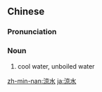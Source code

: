 {{also|凉水}}
==Chinese==
{{zh-forms|s=凉水}}

===Pronunciation===
{{zh-pron
|m=liángshuǐ
|c=loeng4 seoi2
|h=pfs=liòng-súi
|cat=n
}}

===Noun===
{{zh-noun}}

# cool water, unboiled water

{{zh-cat|Intermediate}}

[[zh-min-nan:涼水]]
[[ja:涼水]]